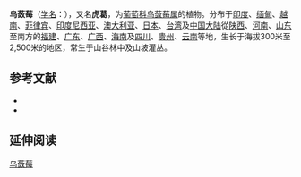 {{Speciesbox
| name = 乌蔹莓
| status = 
| status_system = 
| image = Cayratia japonica1.jpg
| genus = Cayratia
| species = japonica
| authority = (Thunb.) Gagnep.
| subdivision_ranks =[[变种|变种]]
| subdivision =
* 乌蔹莓 ''C. j.'' var. ''japonica''
* [[尖叶乌蔹莓|尖叶乌蔹莓]] ''C. j.'' var. ''pseudotrifolia''
* [[毛乌蔹莓|毛乌蔹莓]] ''C. j.'' var. ''mollis''
}}

'''乌蔹莓'''（[[学名|学名]]：{{lang|la|''Cayratia japonica''}}），又名'''虎葛'''，为[[葡萄科|葡萄科]][[乌蔹莓属|乌蔹莓属]]的植物。分布于[[印度|印度]]、[[缅甸|缅甸]]、[[越南|越南]]、[[菲律宾|菲律宾]]、[[印度尼西亚|印度尼西亚]]、[[澳大利亚|澳大利亚]]、[[日本|日本]]、[[台湾|台湾]]及[[中国大陆|中国大陆]]從[[陕西|陕西]]、[[河南|河南]]、[[山东|山东]]至南方的[[福建|福建]]、[[广东|广东]]、[[广西|广西]]、[[海南|海南]]及[[四川|四川]]、[[贵州|贵州]]、[[云南|云南]]等地，生长于海拔300米至2,500米的地区，常生于山谷林中及山坡灌丛。

== 参考文献 ==

* {{cite web| url =http://www.bioinfo.cn/db05/KmzwSpecies.php?action=view&id=23893| title =乌蔹莓（原变种）| work =《中国高等植物数据库全库》| publisher =中国科学院微生物研究所| author =昆明植物研究所| accessdate =2009-02-25}}{{dead link|date=2017年11月 |bot=InternetArchiveBot |fix-attempted=yes }}
* {{TaiBNET| zh=虎葛 | id=204090 | binomial=Cayratia japonica | authority=(Thunb.) Gagnep., 1911 | var= | accessdate=2013-01-24}}
{{Taxonbar|from=Q1023841}}

== 延伸阅读 ==
{{Wikisource further reading}}

[[Category:乌蔹莓属|乌蔹莓]]


{{Vitaceae-stub}}